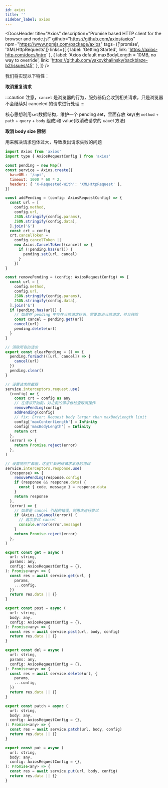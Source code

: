 ```yaml
---
id: axios
title: ''
sidebar_label: axios
---
```



<DocsHeader
  title="Axios"
  description="Promise based HTTP client for the browser and node.js!"
  github="https://github.com/axios/axios"
  npm="https://www.npmjs.com/package/axios"
  tags={['promise', 'XMLHttpRequests']}
  links={[
    { label: 'Getting Started', link: 'https://axios-http.com/docs/intro' },
    {
      label: 'Axios default maxBodyLength = 10MB, no way to override',
      link: 'https://github.com/yakovkhalinsky/backblaze-b2/issues/45',
    },
  ]}
/>

<!-- -->

我们将实现以下特性：

**取消重复请求** 

:::caution
注意，`cancel` 是浏览器的行为，服务器仍会收到相关请求，只是浏览器不会继续对 canceled 的请求进行处理
:::

核心思想利用`set`数据结构，维护一个 pending set，里面存放 key(由 `method` + `path` + `query` + `body` 组成)和 value(取消改请求的 cacel 方法)

**取消 body size 限制** 

用来解决请求包体过大，导致发出请求失败的问题

```js
import Axios from 'axios'
import type { AxiosRequestConfig } from 'axios'

const pending = new Map()
const service = Axios.create({
  baseURL: '/api',
  timeout: 1000 * 60 * 2,
  headers: { 'X-Requested-With': 'XMLHttpRequest' },
})

const addPending = (config: AxiosRequestConfig) => {
  const url = [
    config.method,
    config.url,
    JSON.stringify(config.params),
    JSON.stringify(config.data),
  ].join('&')
  const crt = config
  crt.cancelToken =
    config.cancelToken ||
    new Axios.CancelToken((cancel) => {
      if (!pending.has(url)) {
        pending.set(url, cancel)
      }
    })
}

const removePending = (config: AxiosRequestConfig) => {
  const url = [
    config.method,
    config.url,
    JSON.stringify(config.params),
    JSON.stringify(config.data),
  ].join('&')
  if (pending.has(url)) {
    // 如果在 pending 中存在当前请求标识，需要取消当前请求，并且移除
    const cancel = pending.get(url)
    cancel(url)
    pending.delete(url)
  }
}

// 清除所有的请求
export const clearPending = () => {
  pending.forEach(([url, cancel]) => {
    cancel(url)
  })
  pending.clear()
}

// 设置请求拦截器
service.interceptors.request.use(
  (config) => {
    const crt = config as any
    // 在请求开始前，对之前的请求做检查取消操作
    removePending(config)
    addPending(config)
    // fix: Error: Request body larger than maxBodyLength limit
    config['maxContentLength'] = Infinity
    config['maxBodyLength'] = Infinity
    return crt
  },
  (error) => {
    return Promise.reject(error)
  },
)

// 设置响应拦截器，这里拦截网络请求本身的错误
service.interceptors.response.use(
  (response) => {
    removePending(response.config)
    if (response && response.data) {
      const { code, message } = response.data
    }
    return response
  },
  (error) => {
    // 如果是 cancel 引起的错误，则再次进行尝试
    if (Axios.isCancel(error)) {
      // 再次尝试 cancel
      console.error(error.message)
    }
    return Promise.reject(error)
  },
)

export const get = async (
  url: string,
  params: any,
  config: AxiosRequestConfig = {},
): Promise<any> => {
  const res = await service.get(url, {
    params,
    ...config,
  })
  return res.data || {}
}

export const post = async (
  url: string,
  body: any,
  config: AxiosRequestConfig = {},
): Promise<any> => {
  const res = await service.post(url, body, config)
  return res.data || {}
}

export const del = async (
  url: string,
  params: any,
  config: AxiosRequestConfig = {},
): Promise<any> => {
  const res = await service.delete(url, {
    params,
    ...config,
  })
  return res.data || {}
}

export const patch = async (
  url: string,
  body: any,
  config: AxiosRequestConfig = {},
): Promise<any> => {
  const res = await service.patch(url, body, config)
  return res.data || {}
}

export const put = async (
  url: string,
  body: any,
  config: AxiosRequestConfig = {},
): Promise<any> => {
  const res = await service.put(url, body, config)
  return res.data || {}
}
```
